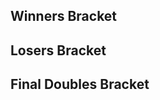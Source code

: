{{DISPLAYTITLE:The Big House 6: ''Melee'' Doubles Bracket}}{{SetGame|melee}}
{{The Big House 6 Tabs|This=6}}
==Winners Bracket==
{{16DEDoublesWBracketA
<!-- ROUND 1 -->
|r1m1t1p1=Hungrybox |r1m1t1p1flag=us
|r1m1t1p2=Mew2King |r1m1t1p2flag=us |r1m1t1score=2
|r1m1t2p1=Professor Pro |r1m1t2p1flag=gb
|r1m1t2p2=Vanity Angel |r1m1t2p2flag=gb |r1m1t2score=0
|r1m1win=1

|r1m2t1p1=Reno |r1m2t1p1flag=us
|r1m2t1p2=Lucky |r1m2t1p2flag=us |r1m2t1score=2
|r1m2t2p1=Taj |r1m2t2p1flag=us
|r1m2t2p2=Axe |r1m2t2p2flag=us |r1m2t2score=1
|r1m2win=1
|r1m2t1p1char1=sheik |r1m2t1p1stock1=0 |r1m2t1p2char1=fox |r1m2t1p2stock1=0
|r1m2t2p1char1=mewtwo |r1m2t2p1stock1=3 |r1m2t2p2char1=pikachu |r1m2t2p2stock1=2 |r1m2win1=2 |r1m2stage1=Final Destination
|r1m2t1p1char2=sheik |r1m2t1p1stock2=1 |r1m2t1p2char2=fox |r1m2t1p2stock2=1
|r1m2t2p1char2=mewtwo |r1m2t2p1stock2=0 |r1m2t2p2char2=pikachu |r1m2t2p2stock2=0 |r1m2win2=1 |r1m2stage2=Pokémon Stadium
|r1m2t1p1char3=sheik |r1m2t1p1stock3=1 |r1m2t1p2char3=fox |r1m2t1p2stock3=1
|r1m2t2p1char3=mewtwo |r1m2t2p1stock3=0 |r1m2t2p2char3=pikachu |r1m2t2p2stock3=0 |r1m2win3=1 |r1m2stage3=Dream Land
|r1m2details={{BracketMatchDetails|preview=|lrthread=|interview=|recap=|comment=|live=|vod=https://youtu.be/tEfSL1iUyd4}}

|r1m3t1p1=Swedish Delight |r1m3t1p1flag=us
|r1m3t1p2=Druggedfox |r1m3t1p2flag=us |r1m3t1score=1
|r1m3t2p1=MacD |r1m3t2p1flag=us
|r1m3t2p2=Ice |r1m3t2p2flag=de |r1m3t2score=2
|r1m3win=2

|r1m4t1p1=dizzkidboogie |r1m4t1p1flag=us
|r1m4t1p2=Colbol |r1m4t1p2flag=us |r1m4t1score=1
|r1m4t2p1=SFAT |r1m4t2p1flag=us
|r1m4t2p2=PewPewU |r1m4t2p2flag=us |r1m4t2score=2
|r1m4win=2

|r1m5t1p1=Drephen |r1m5t1p1flag=us
|r1m5t1p2=Kels |r1m5t1p2flag=us |r1m5t1score=1
|r1m5t2p1=Shroomed |r1m5t2p1flag=us
|r1m5t2p2=Alan |r1m5t2p2flag=us |r1m5t2score=2
|r1m5win=2

|r1m6t1p1=DJ Nintendo |r1m6t1p1flag=us
|r1m6t1p2=The Moon |r1m6t1p2flag=us |r1m6t1score=0
|r1m6t2p1=Plup |r1m6t2p1flag=us
|r1m6t2p2=Westballz |r1m6t2p2flag=us |r1m6t2score=2
|r1m6win=2

|r1m7t1p1=Android |r1m7t1p1flag=se
|r1m7t1p2=Armada |r1m7t1p2flag=se |r1m7t1score=2
|r1m7t2p1=Prince Abu |r1m7t2p1flag=us
|r1m7t2p2=Duck |r1m7t2p2flag=us |r1m7t2score=1
|r1m7win=1

|r1m8t1p1=Chillindude |r1m8t1p1flag=us
|r1m8t1p2=ChuDat |r1m8t1p2flag=us |r1m8t1score=1
|r1m8t2p1=S2J |r1m8t2p1flag=us
|r1m8t2p2=Lovage |r1m8t2p2flag=us |r1m8t2score=2
|r1m8win=2

<!-- ROUND 2 -->
|r2m1t1p1=Hungrybox |r2m1t1p1flag=us
|r2m1t1p2=Mew2King |r2m1t1p2flag=us |r2m1t1score=2
|r2m1t2p1=Reno |r2m1t2p1flag=us
|r2m1t2p2=Lucky |r2m1t2p2flag=us |r2m1t2score=0
|r2m1win=1

|r2m2t1p1=MacD |r2m2t1p1flag=us
|r2m2t1p2=Ice |r2m2t1p2flag=de |r2m2t1score=0
|r2m2t2p1=SFAT |r2m2t2p1flag=us
|r2m2t2p2=PewPewU |r2m2t2p2flag=us |r2m2t2score=2
|r2m2win=2

|r2m3t1p1=Shroomed |r2m3t1p1flag=us
|r2m3t1p2=Alan |r2m3t1p2flag=us |r2m3t1score=1
|r2m3t2p1=Plup |r2m3t2p1flag=us
|r2m3t2p2=Westballz |r2m3t2p2flag=us |r2m3t2score=2
|r2m3win=2

|r2m4t1p1=Android |r2m4t1p1flag=se
|r2m4t1p2=Armada |r2m4t1p2flag=se |r2m4t1score=2
|r2m4t2p1=S2J |r2m4t2p1flag=us
|r2m4t2p2=Lovage |r2m4t2p2flag=us |r2m4t2score=0
|r2m4win=1

<!-- ROUND 3 -->
|r3m1t1p1=Hungrybox |r3m1t1p1flag=us
|r3m1t1p2=Mew2King |r3m1t1p2flag=us |r3m1t1score=1
|r3m1t2p1=SFAT |r3m1t2p1flag=us
|r3m1t2p2=PewPewU |r3m1t2p2flag=us |r3m1t2score=3
|r3m1win=2
|r3m1t1p1char1=puff |r3m1t1p1stock1=0 |r3m1t1p2char1=sheik |r3m1t1p2stock1=0
|r3m1t2p1char1=fox |r3m1t2p1stock1=2 |r3m1t2p2char1=marth |r3m1t2p2stock1=1 |r3m1win1=2 |r3m1stage1=Final Destination
|r3m1t1p1char2=puff |r3m1t1p1stock2=0 |r3m1t1p2char2=sheik |r3m1t1p2stock2=0
|r3m1t2p1char2=fox |r3m1t2p1stock2=1 |r3m1t2p2char2=marth |r3m1t2p2stock2=1 |r3m1win2=2 |r3m1stage2=Dream Land
|r3m1t1p1char3=puff |r3m1t1p1stock3=2 |r3m1t1p2char3=sheik |r3m1t1p2stock3=1
|r3m1t2p1char3=fox |r3m1t2p1stock3=0 |r3m1t2p2char3=marth |r3m1t2p2stock3=0 |r3m1win3=1 |r3m1stage3=Dream Land
|r3m1t1p1char4=puff |r3m1t1p1stock4=0 |r3m1t1p2char4=sheik |r3m1t1p2stock4=0
|r3m1t2p1char4=fox |r3m1t2p1stock4=1 |r3m1t2p2char4=marth |r3m1t2p2stock4=2 |r3m1win4=2 |r3m1stage4=Pokémon Stadium
|r3m1date=
|r3m1finished=
|r3m1details={{BracketMatchDetails|comment=|preview=|lrthread=|vod=https://www.youtube.com/watch?v=34wXw69eVXw|interview=|recap=}}

|r3m2t1p1=Plup |r3m2t1p1flag=us
|r3m2t1p2=Westballz |r3m2t1p2flag=us |r3m2t1score=2
|r3m2t2p1=Android |r3m2t2p1flag=se
|r3m2t2p2=Armada |r3m2t2p2flag=se |r3m2t2score=3
|r3m2win=2
|r3m2t1p1char1=fox |r3m2t1p1stock1=1 |r3m2t1p2char1=falco |r3m2t1p2stock1=1
|r3m2t2p1char1=sheik |r3m2t2p1stock1=0 |r3m2t2p2char1=peach |r3m2t2p2stock1=0 |r3m2win1=1 |r3m2stage1=Battlefield
|r3m2t1p1char2=fox |r3m2t1p1stock2=1 |r3m2t1p2char2=falco |r3m2t1p2stock2=2
|r3m2t2p1char2=sheik |r3m2t2p1stock2=0 |r3m2t2p2char2=peach |r3m2t2p2stock2=0 |r3m2win2=1 |r3m2stage2=Final Destination
|r3m2t1p1char3=fox |r3m2t1p1stock3=0 |r3m2t1p2char3=falco |r3m2t1p2stock3=0
|r3m2t2p1char3=sheik |r3m2t2p1stock3=2 |r3m2t2p2char3=peach |r3m2t2p2stock3=2 |r3m2win3=2 |r3m2stage3=Dream Land
|r3m2t1p1char4=fox |r3m2t1p1stock4=0 |r3m2t1p2char4=falco |r3m2t1p2stock4=0
|r3m2t2p1char4=sheik |r3m2t2p1stock4=1 |r3m2t2p2char4=peach |r3m2t2p2stock4=2 |r3m2win4=2 |r3m2stage4=Pokémon Stadium
|r3m2t1p1char5=fox |r3m2t1p1stock5=0 |r3m2t1p2char5=falco |r3m2t1p2stock5=0
|r3m2t2p1char5=sheik |r3m2t2p1stock5=1 |r3m2t2p2char5=peach |r3m2t2p2stock5=1 |r3m2win5=2 |r3m2stage5=Yoshi's Story
|r3m2date=
|r3m2finished=
|r3m2details={{BracketMatchDetails|comment=|preview=|lrthread=|vod=https://www.youtube.com/watch?v=ThgkDBJlPDE|interview=|recap=}}
}}
==Losers Bracket==
{{32DEDoublesLBracketSmwA
|tourneylink=The Big House/6/Melee
|tourneyname=The Big House 6
|l1placement=25-32
|l2placement=17-24
|l3placement=13-16
|l4placement=9-12
|l5placement=7-8
|l6placement=5-6
|column-width=160

<!-- ROUND 1 -->
|l1m1t1p1=Frootloop |l1m1t1p1flag=us
|l1m1t1p2=Darkatma |l1m1t1p2flag=us |l1m1t1score=2
|l1m1t2p1=Knubs. |l1m1t2p1flag=us
|l1m1t2p2=Azzu |l1m1t2p2flag=us |l1m1t2score=0
|l1m1win=1

|l1m2t1p1=Nintendude |l1m2t1p1flag=us
|l1m2t1p2=Zhu |l1m2t1p2flag=us |l1m2t1score=1
|l1m2t2p1=Ryan Ford |l1m2t2p1flag=ca
|l1m2t2p2=Trulliam |l1m2t2p2flag=ca |l1m2t2score=2
|l1m2win=2
|l1m2t1p1char1=ic |l1m2t1p1stock1=0 |l1m2t1p2char1=falco |l1m2t1p2stock1=0
|l1m2t2p1char1=fox |l1m2t2p1stock1=2 |l1m2t2p2char1=falco |l1m2t2p2stock1=1 |l1m2win1=2 |l1m2stage1=Battlefield
|l1m2t1p1char2=ic |l1m2t1p1stock2=1 |l1m2t1p2char2=falco |l1m2t1p2stock2=1
|l1m2t2p1char2=fox |l1m2t2p1stock2=0 |l1m2t2p2char2=falco |l1m2t2p2stock2=0 |l1m2win2=1 |l1m2stage2=Pokémon Stadium
|l1m2t1p1char3=ic |l1m2t1p1stock3=0 |l1m2t1p2char3=falco |l1m2t1p2stock3=0
|l1m2t2p1char3=fox |l1m2t2p1stock3=2 |l1m2t2p2char3=falco |l1m2t2p2stock3=2 |l1m2win3=2 |l1m2stage3=Final Destination
|l1m2details={{BracketMatchDetails|preview=|lrthread=|interview=|recap=|comment=|live=|vod=https://www.youtube.com/watch?v=kN_VOtWAwlE}}

|l1m3t1p1=Drunksloth |l1m3t1p1flag=us
|l1m3t1p2=Pi |l1m3t1p2flag=us |l1m3t1score=0
|l1m3t2p1=Bladewise |l1m3t2p1flag=us
|l1m3t2p2=Silent Wolf |l1m3t2p2flag=us |l1m3t2score=2
|l1m3win=2

|l1m4t1p1=Rik |l1m4t1p1flag=us
|l1m4t1p2=Lanceinthepants |l1m4t1p2flag=us |l1m4t1score=2
|l1m4t2p1=Nightmare |l1m4t2p1flag=ca
|l1m4t2p2=n0ne |l1m4t2p2flag=ca |l1m4t2score=1
|l1m4win=1
|l1m4t1p1char1=falco |l1m4t1p1stock1=0 |l1m4t1p2char1=fox |l1m4t1p2stock1=0
|l1m4t2p1char1=marth |l1m4t2p1stock1=1 |l1m4t2p2char1=cf |l1m4t2p2stock1=2 |l1m4win1=2 |l1m4stage1=Battlefield
|l1m4t1p1char2=falco |l1m4t1p1stock2=0 |l1m4t1p2char2=fox |l1m4t1p2stock2=2
|l1m4t2p1char2=marth |l1m4t2p1stock2=0 |l1m4t2p2char2=cf |l1m4t2p2stock2=0 |l1m4win2=1 |l1m4stage2=Dream Land
|l1m4t1p1char3=falco |l1m4t1p1stock3=1 |l1m4t1p2char3=fox |l1m4t1p2stock3=1
|l1m4t2p1char3=marth |l1m4t2p1stock3=0 |l1m4t2p2char3=cf |l1m4t2p2stock3=0 |l1m4win3=1 |l1m4stage3=Dream Land
|l1m4details={{BracketMatchDetails|preview=|lrthread=|interview=|recap=|comment=|live=|vod=https://www.youtube.com/watch?v=E9Nm_Ec0LC0}}

|l1m5t1p1=EMT_Sol |l1m5t1p1flag=us
|l1m5t1p2=Phish-it |l1m5t1p2flag=us |l1m5t1score=0
|l1m5t2p1=Tai |l1m5t2p1flag=us
|l1m5t2p2=Slox |l1m5t2p2flag=us |l1m5t2score=2
|l1m5win=2

|l1m6t1p1=Ginger |l1m6t1p1flag=us
|l1m6t1p2=Beach |l1m6t1p2flag=us |l1m6t1score=2
|l1m6t2p1=$mike |l1m6t2p1flag=us
|l1m6t2p2=Mafia |l1m6t2p2flag=us |l1m6t2score=1
|l1m6win=1

|l1m7t1p1=ESAM |l1m7t1p1flag=us
|l1m7t1p2=Kage |l1m7t1p2flag=ca |l1m7t1score=2
|l1m7t2p1=Jflex |l1m7t2p1flag=us
|l1m7t2p2=Zanguzen |l1m7t2p2flag=us |l1m7t2score=0
|l1m7win=1

|l1m8t1p1=Scythe |l1m8t1p1flag=us
|l1m8t1p2=Sago |l1m8t1p2flag=us |l1m8t1score=0
|l1m8t2p1=Fuzzyness |l1m8t2p1flag=gb
|l1m8t2p2=BrTarolg |l1m8t2p2flag=gb |l1m8t2score=2
|l1m8win=2

<!-- ROUND 2 -->
|l2m1t1p1=dizzkidboogie |l2m1t1p1flag=us
|l2m1t1p2=Colbol |l2m1t1p2flag=us |l2m1t1score=2
|l2m1t2p1=Frootloop |l2m1t2p1flag=us
|l2m1t2p2=Darkatma |l2m1t2p2flag=us |l2m1t2score=1
|l2m1win=1

|l2m2t1p1=Swedish Delight |l2m2t1p1flag=us
|l2m2t1p2=Druggedfox |l2m2t1p2flag=us |l2m2t1score=2
|l2m2t2p1=Ryan Ford |l2m2t2p1flag=ca
|l2m2t2p2=Trulliam |l2m2t2p2flag=ca |l2m2t2score=0
|l2m2win=1
|l2m2t1p1char1=sheik |l2m2t1p1stock1=2 |l2m2t1p2char1=fox |l2m2t1p2stock1=2
|l2m2t2p1char1=fox |l2m2t2p1stock1=0 |l2m2t2p2char1=falco |l2m2t2p2stock1=0 |l2m2win1=1 |l2m2stage1=Final Destination
|l2m2t1p1char2=sheik |l2m2t1p1stock2=1 |l2m2t1p2char2=fox |l2m2t1p2stock2=1
|l2m2t2p1char2=fox |l2m2t2p1stock2=0 |l2m2t2p2char2=falco |l2m2t2p2stock2=0 |l2m2win2=1 |l2m2stage2=Pokémon Stadium
|l2m2details={{BracketMatchDetails|preview=|lrthread=|interview=|recap=|comment=|live=|vod=https://www.youtube.com/watch?v=zdi7_CbjFcE}}

|l2m3t1p1=Taj |l2m3t1p1flag=us
|l2m3t1p2=Axe |l2m3t1p2flag=us |l2m3t1score=2
|l2m3t2p1=Bladewise |l2m3t2p1flag=us
|l2m3t2p2=Silent Wolf |l2m3t2p2flag=us |l2m3t2score=1
|l2m3win=1
|l2m3t1p1char1=mewtwo |l2m3t1p1stock1=0 |l2m3t1p2char1=pikachu |l2m3t1p2stock1=0
|l2m3t2p1char1=peach |l2m3t2p1stock1=2 |l2m3t2p2char1=fox |l2m3t2p2stock1=1 |l2m3win1=2 |l2m3stage1=Battlefield
|l2m3t1p1char2=mewtwo |l2m3t1p1stock2=1 |l2m3t1p2char2=pikachu |l2m3t1p2stock2=2
|l2m3t2p1char2=peach |l2m3t2p1stock2=0 |l2m3t2p2char2=fox |l2m3t2p2stock2=0 |l2m3win2=1 |l2m3stage2=Battlefield
|l2m3t1p1char3=mewtwo |l2m3t1p1stock3=1 |l2m3t1p2char3=pikachu |l2m3t1p2stock3=1
|l2m3t2p1char3=peach |l2m3t2p1stock3=0 |l2m3t2p2char3=fox |l2m3t2p2stock3=0 |l2m3win3=1 |l2m3stage3=Pokémon Stadium
|l2m3details={{BracketMatchDetails|preview=|lrthread=|interview=|recap=|comment=|live=|vod=https://www.youtube.com/watch?v=lgOP4D7ynnU}}

|l2m4t1p1=Professor Pro |l2m4t1p1flag=gb
|l2m4t1p2=Vanity Angel |l2m4t1p2flag=gb |l2m4t1score=2
|l2m4t2p1=Rik |l2m4t2p1flag=us
|l2m4t2p2=Lanceinthepants |l2m4t2p2flag=us |l2m4t2score=0
|l2m4win=1
|l2m4t1p1char1=fox |l2m4t1p1stock1=1 |l2m4t1p2char1=peach |l2m4t1p2stock1=2
|l2m4t2p1char1=fox |l2m4t2p1stock1=0 |l2m4t2p2char1=falco |l2m4t2p2stock1=0 |l2m4win1=1 |l2m4stage1=Battlefield
|l2m4t1p1char2=fox |l2m4t1p1stock2=1 |l2m4t1p2char2=peach |l2m4t1p2stock2=2
|l2m4t2p1char2=fox |l2m4t2p1stock2=0 |l2m4t2p2char2=falco |l2m4t2p2stock2=0 |l2m4win2=1 |l2m4stage2=Final Destination
|l2m4details={{BracketMatchDetails|preview=|lrthread=|interview=|recap=|comment=|live=|vod=https://www.youtube.com/watch?v=1Ioib9dRW4s}}

|l2m5t1p1=Chillindude |l2m5t1p1flag=us
|l2m5t1p2=ChuDat |l2m5t1p2flag=us |l2m5t1score=2
|l2m5t2p1=Tai |l2m5t2p1flag=us
|l2m5t2p2=Slox |l2m5t2p2flag=us |l2m5t2score=0
|l2m5win=1

|l2m6t1p1=Prince Abu |l2m6t1p1flag=us
|l2m6t1p2=Duck |l2m6t1p2flag=us |l2m6t1score=2
|l2m6t2p1=Ginger |l2m6t2p1flag=us
|l2m6t2p2=Beach |l2m6t2p2flag=us |l2m6t2score=0
|l2m6win=1

|l2m7t1p1=DJ Nintendo |l2m7t1p1flag=us
|l2m7t1p2=The Moon |l2m7t1p2flag=us |l2m7t1score=2
|l2m7t2p1=ESAM |l2m7t2p1flag=us
|l2m7t2p2=Kage |l2m7t2p2flag=ca |l2m7t2score=0
|l2m7win=1

|l2m8t1p1=Drephen |l2m8t1p1flag=us
|l2m8t1p2=Kels |l2m8t1p2flag=us |l2m8t1score=2
|l2m8t2p1=Fuzzyness |l2m8t2p1flag=gb
|l2m8t2p2=BrTarolg |l2m8t2p2flag=gb |l2m8t2score=0
|l2m8win=1

<!-- ROUND 3 -->
|l3m1t1p1=dizzkidboogie |l3m1t1p1flag=us
|l3m1t1p2=Colbol |l3m1t1p2flag=us |l3m1t1score=2
|l3m1t2p1=Swedish Delight |l3m1t2p1flag=us
|l3m1t2p2=Druggedfox |l3m1t2p2flag=us |l3m1t2score=1
|l3m1win=1

|l3m2t1p1=Taj |l3m2t1p1flag=us
|l3m2t1p2=Axe |l3m2t1p2flag=us |l3m2t1score=0
|l3m2t2p1=Professor Pro |l3m2t2p1flag=gb
|l3m2t2p2=Vanity Angel |l3m2t2p2flag=gb |l3m2t2score=2
|l3m2win=2
|l3m2t1p1char1=mewtwo |l3m2t1p1stock1=0 |l3m2t1p2char1=pichu |l3m2t1p2stock1=0
|l3m2t2p1char1=fox |l3m2t2p1stock1=1 |l3m2t2p2char1=peach |l3m2t2p2stock1=1 |l3m2win1=2 |l3m2stage1=Pokémon Stadium
|l3m2t1p1char2=mewtwo |l3m2t1p1stock2=0 |l3m2t1p2char2=pichu |l3m2t1p2stock2=0
|l3m2t2p1char2=fox |l3m2t2p1stock2=1 |l3m2t2p2char2=peach |l3m2t2p2stock2=2 |l3m2win2=2 |l3m2stage2=Battlefield
|l3m2details={{BracketMatchDetails|preview=|lrthread=|interview=|recap=|comment=|live=|vod=https://www.youtube.com/watch?v=HK8XBcCFOBM}}

|l3m3t1p1=Chillindude |l3m3t1p1flag=us
|l3m3t1p2=ChuDat |l3m3t1p2flag=us |l3m3t1score=2
|l3m3t2p1=Prince Abu |l3m3t2p1flag=us
|l3m3t2p2=Duck |l3m3t2p2flag=us |l3m3t2score=0
|l3m3win=1

|l3m4t1p1=DJ Nintendo |l3m4t1p1flag=us
|l3m4t1p2=The Moon |l3m4t1p2flag=us |l3m4t1score=2
|l3m4t2p1=Drephen |l3m4t2p1flag=us
|l3m4t2p2=Kels |l3m4t2p2flag=us |l3m4t2score=0
|l3m4win=1

<!-- ROUND 4 -->
|l4m1t1p1=Reno |l4m1t1p1flag=us
|l4m1t1p2=Lucky |l4m1t1p2flag=us |l4m1t1score=0
|l4m1t2p1=dizzkidboogie |l4m1t2p1flag=us
|l4m1t2p2=Colbol |l4m1t2p2flag=us |l4m1t2score=2
|l4m1win=2
|l4m1t1p1char1=sheik |l4m1t1p1stock1=0 |l4m1t1p2char1=fox |l4m1t1p2stock1=0
|l4m1t2p1char1=ic |l4m1t2p1stock1=1 |l4m1t2p2char1=fox |l4m1t2p2stock1=2 |l4m1win1=2 |l4m1stage1=Pokémon Stadium
|l4m1t1p1char2=sheik |l4m1t1p1stock2=0 |l4m1t1p2char2=fox |l4m1t1p2stock2=0
|l4m1t2p1char2=ic |l4m1t2p1stock2=1 |l4m1t2p2char2=fox |l4m1t2p2stock2=1 |l4m1win2=2 |l4m1stage2=Pokémon Stadium
|l4m1details={{BracketMatchDetails|preview=|lrthread=|interview=|recap=|comment=|live=|vod=https://www.youtube.com/watch?v=T3lQw8jpuPU}}

|l4m2t1p1=MacD |l4m2t1p1flag=us
|l4m2t1p2=Ice |l4m2t1p2flag=de |l4m2t1score=2
|l4m2t2p1=Professor Pro |l4m2t2p1flag=gb
|l4m2t2p2=Vanity Angel |l4m2t2p2flag=gb |l4m2t2score=0
|l4m2win=1

|l4m3t1p1=Shroomed |l4m3t1p1flag=us
|l4m3t1p2=Alan |l4m3t1p2flag=us |l4m3t1score=1
|l4m3t2p1=Chillindude |l4m3t2p1flag=us
|l4m3t2p2=ChuDat |l4m3t2p2flag=us |l4m3t2score=2
|l4m3win=2

|l4m4t1p1=S2J |l4m4t1p1flag=us
|l4m4t1p2=Lovage |l4m4t1p2flag=us |l4m4t1score=2
|l4m4t2p1=DJ Nintendo |l4m4t2p1flag=us
|l4m4t2p2=The Moon |l4m4t2p2flag=us |l4m4t2score=0
|l4m4win=1

<!-- ROUND 5 -->
|l5m1t1p1=dizzkidboogie |l5m1t1p1flag=us
|l5m1t1p2=Colbol |l5m1t1p2flag=us |l5m1t1score=1
|l5m1t2p1=MacD |l5m1t2p1flag=us
|l5m1t2p2=Ice |l5m1t2p2flag=de |l5m1t2score=3
|l5m1win=2
|l5m1t1p1char1=ic |l5m1t1p1stock1=2 |l5m1t1p2char1=fox |l5m1t1p2stock1=1
|l5m1t2p1char1=peach |l5m1t2p1stock1=0 |l5m1t2p2char1=fox |l5m1t2p2stock1=0 |l5m1win1=1 |l5m1stage1=Pokémon Stadium
|l5m1t1p1char2=ic |l5m1t1p1stock2=0 |l5m1t1p2char2=fox |l5m1t1p2stock2=0
|l5m1t2p1char2=peach |l5m1t2p1stock2=1 |l5m1t2p2char2=fox |l5m1t2p2stock2=1 |l5m1win2=2 |l5m1stage2=Battlefield
|l5m1t1p1char3=ic |l5m1t1p1stock3=0 |l5m1t1p2char3=fox |l5m1t1p2stock3=0
|l5m1t2p1char3=peach |l5m1t2p1stock3=2 |l5m1t2p2char3=fox |l5m1t2p2stock3=2 |l5m1win3=2 |l5m1stage3=Final Destination
|l5m1t1p1char4=ic |l5m1t1p1stock4=0 |l5m1t1p2char4=fox |l5m1t1p2stock4=0
|l5m1t2p1char4=peach |l5m1t2p1stock4=2 |l5m1t2p2char4=fox |l5m1t2p2stock4=2 |l5m1win4=2 |l5m1stage4=Yoshi's Story
|l5m1date=
|l5m1finished=
|l5m1details={{BracketMatchDetails|comment=|preview=|lrthread=|vod=https://www.youtube.com/watch?v=k6hwK2YMdI8|interview=|recap=}}

|l5m2t1p1=Chillindude |l5m2t1p1flag=us
|l5m2t1p2=ChuDat |l5m2t1p2flag=us |l5m2t1score=3
|l5m2t2p1=S2J |l5m2t2p1flag=us
|l5m2t2p2=Lovage |l5m2t2p2flag=us |l5m2t2score=2
|l5m2win=1
|l5m2t1p1char1=fox |l5m2t1p1stock1=0 |l5m2t1p2char1=ic |l5m2t1p2stock1=0
|l5m2t2p1char1=cf |l5m2t2p1stock1=2 |l5m2t2p2char1=fox |l5m2t2p2stock1=1 |l5m2win1=2 |l5m2stage1=Dream Land
|l5m2t1p1char2=fox |l5m2t1p1stock2=0 |l5m2t1p2char2=ic |l5m2t1p2stock2=0
|l5m2t2p1char2=cf |l5m2t2p1stock2=1 |l5m2t2p2char2=fox |l5m2t2p2stock2=1 |l5m2win2=2 |l5m2stage2=Final Destination
|l5m2t1p1char3=fox |l5m2t1p1stock3=1 |l5m2t1p2char3=ic |l5m2t1p2stock3=1
|l5m2t2p1char3=cf |l5m2t2p1stock3=0 |l5m2t2p2char3=fox |l5m2t2p2stock3=0 |l5m2win3=1 |l5m2stage3=Final Destination
|l5m2t1p1char4=fox |l5m2t1p1stock4=2 |l5m2t1p2char4=ic |l5m2t1p2stock4=0
|l5m2t2p1char4=cf |l5m2t2p1stock4=0 |l5m2t2p2char4=fox |l5m2t2p2stock4=0 |l5m2win4=1 |l5m2stage4=Pokémon Stadium
|l5m2t1p1char5=fox |l5m2t1p1stock5=1 |l5m2t1p2char5=ic |l5m2t1p2stock5=1
|l5m2t2p1char5=cf |l5m2t2p1stock5=0 |l5m2t2p2char5=fox |l5m2t2p2stock5=0 |l5m2win5=1 |l5m2stage5=Pokémon Stadium
|l5m2date=
|l5m2finished=
|l5m2details={{BracketMatchDetails|comment=|preview=|lrthread=|vod=https://www.youtube.com/watch?v=Ses7B_LU0XU|interview=|recap=}}

<!-- ROUND 6 -->
|l6m1t1p1=Plup |l6m1t1p1flag=us
|l6m1t1p2=Westballz |l6m1t1p2flag=us |l6m1t1score=2
|l6m1t2p1=MacD |l6m1t2p1flag=us
|l6m1t2p2=Ice |l6m1t2p2flag=de |l6m1t2score=3
|l6m1win=2
|l6m1t1p1char1=fox |l6m1t1p1stock1=1 |l6m1t1p2char1=falco |l6m1t1p2stock1=1
|l6m1t2p1char1=peach |l6m1t2p1stock1=0 |l6m1t2p2char1=fox |l6m1t2p2stock1=0 |l6m1win1=1 |l6m1stage1=Battlefield
|l6m1t1p1char2=fox |l6m1t1p1stock2=0 |l6m1t1p2char2=falco |l6m1t1p2stock2=0
|l6m1t2p1char2=peach |l6m1t2p1stock2=2 |l6m1t2p2char2=fox |l6m1t2p2stock2=2 |l6m1win2=2 |l6m1stage2=Battlefield
|l6m1t1p1char3=fox |l6m1t1p1stock3=1 |l6m1t1p2char3=falco |l6m1t1p2stock3=1
|l6m1t2p1char3=peach |l6m1t2p1stock3=0 |l6m1t2p2char3=fox|l6m1t2p2stock3=0 |l6m1win3=1 |l6m1stage3=Pokémon Stadium
|l6m1t1p1char4=fox |l6m1t1p1stock4=0 |l6m1t1p2char4=falco |l6m1t1p2stock4=0
|l6m1t2p1char4=peach |l6m1t2p1stock4=2 |l6m1t2p2char4=fox |l6m1t2p2stock4=2 |l6m1win4=2 |l6m1stage4=Final Destination
|l6m1t1p1char5=fox |l6m1t1p1stock5=0 |l6m1t1p2char5=falco |l6m1t1p2stock5=0
|l6m1t2p1char5=peach |l6m1t2p1stock5=1 |l6m1t2p2char5=fox |l6m1t2p2stock5=2 |l6m1win5=2 |l6m1stage5=Yoshi's Story
|l6m1date=
|l6m1finished=
|l6m1details={{BracketMatchDetails|comment=|preview=|lrthread=|vod=https://www.youtube.com/watch?v=xkwaPRy3ZRE|interview=|recap=}}

|l6m2t1p1=Hungrybox |l6m2t1p1flag=us
|l6m2t1p2=Mew2King |l6m2t1p2flag=us |l6m2t1score=2
|l6m2t2p1=Chillindude |l6m2t2p1flag=us
|l6m2t2p2=ChuDat |l6m2t2p2flag=us |l6m2t2score=3
|l6m2win=2
|l6m2t1p1char1=jigglypuff |l6m2t1p1stock1=1 |l6m2t1p2char1=sheik |l6m2t1p2stock1=1
|l6m2t2p1char1=fox |l6m2t2p1stock1=0 |l6m2t2p2char1=ic |l6m2t2p2stock1=0 |l6m2win1=1 |l6m2stage1=Final Destination
|l6m2t1p1char2=jigglypuff |l6m2t1p1stock2=0 |l6m2t1p2char2=sheik |l6m2t1p2stock2=0
|l6m2t2p1char2=fox |l6m2t2p1stock2=1 |l6m2t2p2char2=ic |l6m2t2p2stock2=1 |l6m2win2=2 |l6m2stage2=Yoshi's Story
|l6m2t1p1char3=jigglypuff |l6m2t1p1stock3=0 |l6m2t1p2char3=peach |l6m2t1p2stock3=0
|l6m2t2p1char3=fox |l6m2t2p1stock3=1 |l6m2t2p2char3=ic |l6m2t2p2stock3=1 |l6m2win3=2 |l6m2stage3=Dream Land
|l6m2t1p1char4=jigglypuff |l6m2t1p1stock4=1 |l6m2t1p2char4=sheik |l6m2t1p2stock4=2
|l6m2t2p1char4=fox |l6m2t2p1stock4=0 |l6m2t2p2char4=ic |l6m2t2p2stock4=0 |l6m2win4=1 |l6m2stage4=Dream Land
|l6m2t1p1char5=jigglypuff |l6m2t1p1stock5=0 |l6m2t1p2char5=sheik |l6m2t1p2stock5=0
|l6m2t2p1char5=fox |l6m2t2p1stock5=2 |l6m2t2p2char5=ic |l6m2t2p2stock5=1 |l6m2win5=2 |l6m2stage5=Pokémon Stadium
|l6m2date=
|l6m2finished=
|l6m2details={{BracketMatchDetails|comment=|preview=|lrthread=|vod=https://www.youtube.com/watch?v=Gua3A5fE5_Q|interview=|recap=}}
}}
<onlyinclude>
==Final Doubles Bracket==
{{DEFinalDoublesSmwBracket
|tourneylink=The Big House/6/Melee
|tourneyname=The Big House 6
|l1placement=4
|r2placement=3
|r3loserplacement=2
|r3winnerplacement=1

<!-- FROM WINNERS -->
|r1m1t1p1=SFAT |r1m1t1p1flag=us
|r1m1t1p2=PewPewU |r1m1t1p2flag=us |r1m1t1score=3
|r1m1t2p1=Android |r1m1t2p1flag=se
|r1m1t2p2=Armada |r1m1t2p2flag=se |r1m1t2score=2
|r1m1win=1
|r1m1t1p1char1=fox |r1m1t1p1stock1=1 |r1m1t1p2char1=marth |r1m1t1p2stock1=1
|r1m1t2p1char1=sheik |r1m1t2p1stock1=0 |r1m1t2p2char1=peach |r1m1t2p2stock1=0 |r1m1win1=1 |r1m1stage1=Final Destination
|r1m1t1p1char2=fox |r1m1t1p1stock2=0 |r1m1t1p2char2=marth |r1m1t1p2stock2=0
|r1m1t2p1char2=sheik |r1m1t2p1stock2=1 |r1m1t2p2char2=peach |r1m1t2p2stock2=1 |r1m1win2=2 |r1m1stage2=Dream Land
|r1m1t1p1char3=fox |r1m1t1p1stock3=2 |r1m1t1p2char3=marth |r1m1t1p2stock3=2
|r1m1t2p1char3=sheik |r1m1t2p1stock3=0 |r1m1t2p2char3=peach |r1m1t2p2stock3=0 |r1m1win3=1 |r1m1stage3=Pokémon Stadium
|r1m1t1p1char4=fox |r1m1t1p1stock4=0 |r1m1t1p2char4=marth |r1m1t1p2stock4=0
|r1m1t2p1char4=sheik |r1m1t2p1stock4=2 |r1m1t2p2char4=peach |r1m1t2p2stock4=1 |r1m1win4=2 |r1m1stage4=Final Destination
|r1m1t1p1char5=fox |r1m1t1p1stock5=1 |r1m1t1p2char5=marth |r1m1t1p2stock5=2
|r1m1t2p1char5=sheik |r1m1t2p1stock5=0 |r1m1t2p2char5=peach |r1m1t2p2stock5=0 |r1m1win5=1 |r1m1stage5=Battlefield
|r1m1date=
|r1m1finished=
|r1m1details={{BracketMatchDetails|comment=|preview=|lrthread=|vod=https://www.youtube.com/watch?v=4Llm0CI1o6c|interview=|recap=}}

<!-- FROM LOSERS -->
|l1m1t1p1=MacD |l1m1t1p1flag=us
|l1m1t1p2=Ice |l1m1t1p2flag=de |l1m1t1score=3
|l1m1t2p1=Chillindude |l1m1t2p1flag=us
|l1m1t2p2=ChuDat |l1m1t2p2flag=us |l1m1t2score=1
|l1m1win=1
|l1m1t1p1char1=peach |l1m1t1p1stock1=0 |l1m1t1p2char1=fox |l1m1t1p2stock1=0
|l1m1t2p1char1=fox |l1m1t2p1stock1=1 |l1m1t2p2char1=ic |l1m1t2p2stock1=2 |l1m1win1=2 |l1m1stage1=Final Destination
|l1m1t1p1char2=peach |l1m1t1p1stock2=1 |l1m1t1p2char2=fox |l1m1t1p2stock2=1
|l1m1t2p1char2=fox |l1m1t2p1stock2=0 |l1m1t2p2char2=ic |l1m1t2p2stock2=0 |l1m1win2=1 |l1m1stage2=Battlefield
|l1m1t1p1char3=peach |l1m1t1p1stock3=1 |l1m1t1p2char3=fox |l1m1t1p2stock3=2
|l1m1t2p1char3=fox |l1m1t2p1stock3=0 |l1m1t2p2char3=ic |l1m1t2p2stock3=0 |l1m1win3=1 |l1m1stage3=Pokémon Stadium
|l1m1t1p1char4=peach |l1m1t1p1stock4=0 |l1m1t1p2char4=fox |l1m1t1p2stock4=1
|l1m1t2p1char4=fox |l1m1t2p1stock4=0 |l1m1t2p2char4=ic |l1m1t2p2stock4=0 |l1m1win4=1 |l1m1stage4=Pokémon Stadium
|l1m1date=
|l1m1finished=
|l1m1details={{BracketMatchDetails|comment=|preview=|lrthread=|vod=https://www.youtube.com/watch?v=0Ppsuox_-2o|interview=|recap=}}

<!-- LOSERS FINALS -->
|r2m1t1p1=Android |r2m1t1p1flag=se
|r2m1t1p2=Armada |r2m1t1p2flag=se |r2m1t1score=3
|r2m1t2p1=MacD |r2m1t2p1flag=us
|r2m1t2p2=Ice |r2m1t2p2flag=de |r2m1t2score=2
|r2m1win=1
|r2m1t1p1char1=sheik |r2m1t1p1stock1=2 |r2m1t1p2char1=peach |r2m1t1p2stock1=1
|r2m1t2p1char1=peach |r2m1t2p1stock1=0 |r2m1t2p2char1=fox |r2m1t2p2stock1=0 |r2m1win1=1 |r2m1stage1=Battlefield
|r2m1t1p1char2=sheik |r2m1t1p1stock2=2 |r2m1t1p2char2=peach |r2m1t1p2stock2=2
|r2m1t2p1char2=peach |r2m1t2p1stock2=0 |r2m1t2p2char2=fox |r2m1t2p2stock2=0 |r2m1win2=1 |r2m1stage2=Pokémon Stadium
|r2m1t1p1char3=sheik |r2m1t1p1stock3=0 |r2m1t1p2char3=peach |r2m1t1p2stock3=0
|r2m1t2p1char3=peach |r2m1t2p1stock3=1 |r2m1t2p2char3=fox |r2m1t2p2stock3=1 |r2m1win3=2 |r2m1stage3=Pokémon Stadium
|r2m1t1p1char4=sheik |r2m1t1p1stock4=0 |r2m1t1p2char4=peach |r2m1t1p2stock4=0
|r2m1t2p1char4=peach |r2m1t2p1stock4=1 |r2m1t2p2char4=fox |r2m1t2p2stock4=2 |r2m1win4=2 |r2m1stage4=Dream Land
|r2m1t1p1char5=sheik |r2m1t1p1stock5=1 |r2m1t1p2char5=peach |r2m1t1p2stock5=1
|r2m1t2p1char5=peach |r2m1t2p1stock5=0 |r2m1t2p2char5=fox |r2m1t2p2stock5=0 |r2m1win5=1 |r2m1stage5=Final Destination
|r2m1date=
|r2m1finished=
|r2m1details={{BracketMatchDetails|comment=|preview=|lrthread=|vod=https://www.youtube.com/watch?v=iSMCsS9aBak|interview=|recap=}}

<!-- GRAND FINALS -->
|r3m1t1p1=SFAT |r3m1t1p1flag=us
|r3m1t1p2=PewPewU |r3m1t1p2flag=us |r3m1t1score=3
|r3m1t2p1=Android |r3m1t2p1flag=se
|r3m1t2p2=Armada |r3m1t2p2flag=se |r3m1t2score=2
|r3m1win=1
|r3m1t1p1char1=fox |r3m1t1p1stock1=0 |r3m1t1p2char1=marth |r3m1t1p2stock1=0
|r3m1t2p1char1=sheik |r3m1t2p1stock1=3 |r3m1t2p2char1=peach |r3m1t2p2stock1=3 |r3m1win1=2 |r3m1stage1=Final Destination
|r3m1t1p1char2=fox |r3m1t1p1stock2=1 |r3m1t1p2char2=marth |r3m1t1p2stock2=1
|r3m1t2p1char2=sheik |r3m1t2p1stock2=0 |r3m1t2p2char2=peach |r3m1t2p2stock2=0 |r3m1win2=1 |r3m1stage2=Pokémon Stadium
|r3m1t1p1char3=fox |r3m1t1p1stock3=0 |r3m1t1p2char3= marth|r3m1t1p2stock3=0
|r3m1t2p1char3=sheik |r3m1t2p1stock3=1 |r3m1t2p2char3=peach |r3m1t2p2stock3=1 |r3m1win3=2 |r3m1stage3=Dream Land
|r3m1t1p1char4=fox |r3m1t1p1stock4=1 |r3m1t1p2char4=marth |r3m1t1p2stock4=2
|r3m1t2p1char4=sheik |r3m1t2p1stock4=0 |r3m1t2p2char4=peach |r3m1t2p2stock4=0 |r3m1win4=1 |r3m1stage4=Battlefield
|r3m1t1p1char5=fox |r3m1t1p1stock5=1 |r3m1t1p2char5=marth |r3m1t1p2stock5=2
|r3m1t2p1char5=sheik |r3m1t2p1stock5=0 |r3m1t2p2char5=peach |r3m1t2p2stock5=0 |r3m1win5=1 |r3m1stage5=Yoshi's Story
|r3m1date=
|r3m1finished=
|r3m1details={{BracketMatchDetails|comment=|preview=|lrthread=|vod=https://www.youtube.com/watch?v=7Lr0puvFxdk|interview=|recap=}}
}}
</onlyinclude>

